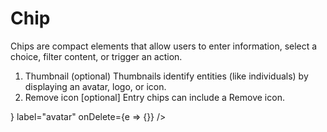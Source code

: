 

<Meta title="Components/Chips" component={Chip} />

# Chip

Chips are compact elements that allow users to enter information, select a choice, filter content, or trigger an action.

<Canvas>
  <Story name="default">
    <Chip color="default" label="default"/>
  </Story>
  <Story name="primary">
    <Chip color="primary" label="primary"/>
  </Story>
  <Story name="secondary">
    <Chip color="secondary" label="secondary"/>
  </Story>
  <Story name="accent">
    <Chip color="accent" label="accent"/>
  </Story>
</Canvas>

1. Thumbnail (optional)
Thumbnails identify entities (like individuals) by displaying an avatar, logo, or icon.
2. Remove icon [optional]
Entry chips can include a Remove icon.

<Canvas>
  <Story name="avatar">
    <Chip
      avatar={<Avatar><IconSvg name='facets' className="text-white"/></Avatar>}
      label="avatar"
      onDelete={e => {}}
    />
  </Story>
</Canvas>


<ArgsTable of={Chip} />
